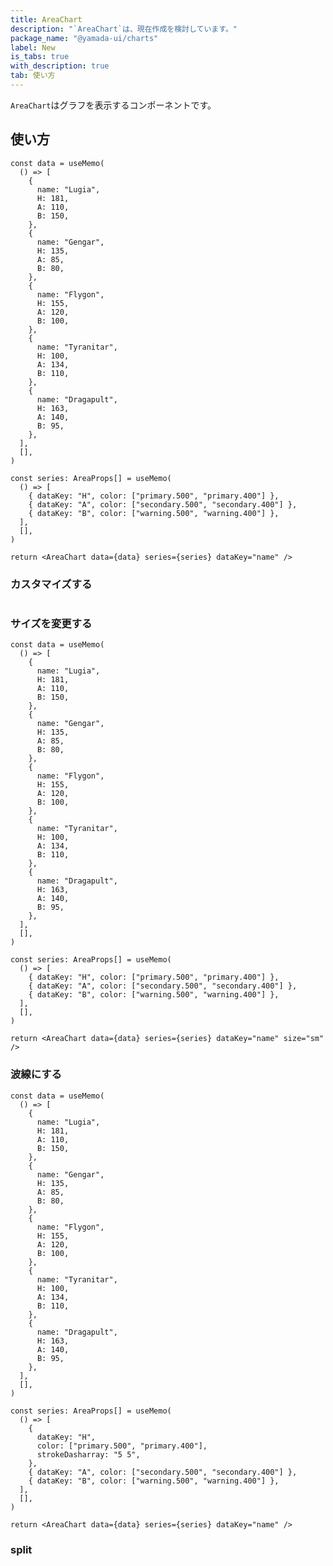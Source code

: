 ```yaml
---
title: AreaChart
description: "`AreaChart`は、現在作成を検討しています。"
package_name: "@yamada-ui/charts"
label: New
is_tabs: true
with_description: true
tab: 使い方
---
```


`AreaChart`はグラフを表示するコンポーネントです。

## 使い方

```tsx functional=true
const data = useMemo(
  () => [
    {
      name: "Lugia",
      H: 181,
      A: 110,
      B: 150,
    },
    {
      name: "Gengar",
      H: 135,
      A: 85,
      B: 80,
    },
    {
      name: "Flygon",
      H: 155,
      A: 120,
      B: 100,
    },
    {
      name: "Tyranitar",
      H: 100,
      A: 134,
      B: 110,
    },
    {
      name: "Dragapult",
      H: 163,
      A: 140,
      B: 95,
    },
  ],
  [],
)

const series: AreaProps[] = useMemo(
  () => [
    { dataKey: "H", color: ["primary.500", "primary.400"] },
    { dataKey: "A", color: ["secondary.500", "secondary.400"] },
    { dataKey: "B", color: ["warning.500", "warning.400"] },
  ],
  [],
)

return <AreaChart data={data} series={series} dataKey="name" />
```

### カスタマイズする

```tsx functional=true

```

### サイズを変更する

```tsx functional=true
const data = useMemo(
  () => [
    {
      name: "Lugia",
      H: 181,
      A: 110,
      B: 150,
    },
    {
      name: "Gengar",
      H: 135,
      A: 85,
      B: 80,
    },
    {
      name: "Flygon",
      H: 155,
      A: 120,
      B: 100,
    },
    {
      name: "Tyranitar",
      H: 100,
      A: 134,
      B: 110,
    },
    {
      name: "Dragapult",
      H: 163,
      A: 140,
      B: 95,
    },
  ],
  [],
)

const series: AreaProps[] = useMemo(
  () => [
    { dataKey: "H", color: ["primary.500", "primary.400"] },
    { dataKey: "A", color: ["secondary.500", "secondary.400"] },
    { dataKey: "B", color: ["warning.500", "warning.400"] },
  ],
  [],
)

return <AreaChart data={data} series={series} dataKey="name" size="sm" />
```

### 波線にする

```tsx functional=true
const data = useMemo(
  () => [
    {
      name: "Lugia",
      H: 181,
      A: 110,
      B: 150,
    },
    {
      name: "Gengar",
      H: 135,
      A: 85,
      B: 80,
    },
    {
      name: "Flygon",
      H: 155,
      A: 120,
      B: 100,
    },
    {
      name: "Tyranitar",
      H: 100,
      A: 134,
      B: 110,
    },
    {
      name: "Dragapult",
      H: 163,
      A: 140,
      B: 95,
    },
  ],
  [],
)

const series: AreaProps[] = useMemo(
  () => [
    {
      dataKey: "H",
      color: ["primary.500", "primary.400"],
      strokeDasharray: "5 5",
    },
    { dataKey: "A", color: ["secondary.500", "secondary.400"] },
    { dataKey: "B", color: ["warning.500", "warning.400"] },
  ],
  [],
)

return <AreaChart data={data} series={series} dataKey="name" />
```

### split

```tsx functional=true

```
